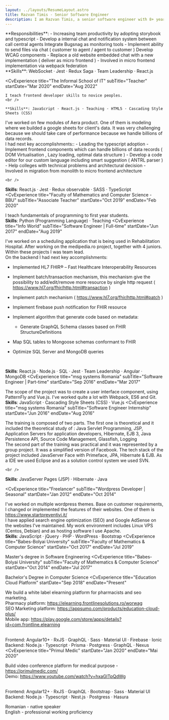 ```yaml
---
layout: ../layouts/ResumeLayout.astro
title: Razvan Timis - Senior Software Engineer
description: I am Razvan Timis, a senior software engineer with 8+ years of experience in building software solutions
---
```


<CvHeader
  img="/images/me.jpeg"
  name="Razvan Timis"
  email="r@timis.dev"
  phone="+40746339070"
/>

<CvSection title="WORK EXPERIENCE">
  <CvExperience
    title="8x8"
    subTitle="Senior Software Engineer | Full-time"
    startDate="Aug 2021"
    endDate="Present"
  >
    **Responsibilities**:
      - Increasing team productivity by adopting storybook and typescript
      - Develop a internal chat and notification system between call central agents Integrate Bugsnag as monitoring tools
      - Implement ability to send files via chat ( customer to agent / agent to customer ) Develop WCAG components
      - Replace a old website embedded chat with a new implementation ( deliver as micro frontend )
      - Involved in micro frontend implementation via webpack federation
    <br />
    **Skills**: WebSocket · Jest · Redux Saga · Team Leadership · React.js
  </CvExperience>

  <CvExperience
    title="The Informal School of IT"
    subTitle="Teacher"
    startDate="Mar 2020"
    endDate="Aug 2022"
  >
    I teach frontend developer skills to novice peoples.
    <br />

    **Skills**: JavaScript · React.js · Teaching · HTML5 · Cascading Style Sheets (CSS)
  </CvExperience>
  <CvExperience
    title="Aera Technology"
    subTitle="Senior Software Engineer | Full-time"
    startDate="Sep 2019"
    endDate="Jun 2021"
  >
   I've worked on few modules of Aera product. One of them is modeling where we builded a google sheets for client's data. It was very challenging because we should take care of performance because we handle billions of data records.
   <br />
   I had next key accomplishments::
  - Leading the typescript adoption
  - Implement frontend components which can handle billions of data records ( DOM Virtualisation , Lazy loading, optimal data structure )
  - Develop a code editor for our custom language including smart suggestion ( ANTRL parser )
  - Help colleges with technical problems and architectural decision
  - Involved in migration from monolith to micro frontend architecture

    <br />
  **Skills**: React.js · Jest · Redux observable · SASS · TypeScript
  </CvExperience>
   <CvExperience
    title="Faculty of Mathematics and Computer Science - BBU"
    subTitle="Associate Teacher"
    startDate="Oct 2019"
    endDate="Feb 2020"
  >
   I teach fundamentals of programming to first year students.
    <br />
  **Skills**: Python (Programming Language) · Teaching
  </CvExperience>
  <CvExperience
    title="Info World"
    subTitle="Software Engineer | Full-time"
    startDate="Jun 2017"
    endDate="Aug 2019"
  >
   I've worked on a scheduling application that is being used in Rehabilitation Hospital. After working on the medipedia.ro project, together with 4 juniors. Within these projects I was team lead.
   <br />
  On the backend I had next key accomplishments:
  - Implemented HL7 FHIR® – Fast Healthcare Interoperability Resources
  - Implement batch/transaction mechanism, this mechanism give the possibility to add/edit/remove more resource by single http request ( https://www.hl7.org/fhir/http.html#transaction )
  - Implement patch mechanism ( https://www.hl7.org/fhir/http.html#patch )
  - Implement firebase push notification for FHIR resource
  - Implement algorithm that generate code based on metadata:
      - Generate GraphQL Schema classes based on FHIR StructureDefinitions
  - Map SQL tables to Mongoose schemas conformant to FHIR
  - Optimize SQL Server and MongoDB queries

    <br />
  **Skills**: React.js · Node.js · SQL · Jest · Team Leadership · Angular · MongoDB
  </CvExperience>
   <CvExperience
    title="msg systems Romania"
    subTitle="Software Engineer | Part-time"
    startDate="Sep 2016"
    endDate="Mar 2017"
  >
  The scope of the project was to create a user interface component, using PatternFly and Vue.js. I've worked quite a lot with Webpack, ES6 and Git.
    <br />
  **Skills**: JavaScript · Cascading Style Sheets (CSS) · Vue.js
  </CvExperience>
  <CvExperience
    title="msg systems Romania"
    subTitle="Software Engineer Internship"
    startDate="Jun 2016"
    endDate="Aug 2016"
  >
  The training is composed of two parts. The first one is theoretical and it included the theoretical study of : Java Servlet Programming, JSP, Application Servers for application developers, Hibernate, EJB 3, Java Persistence API, Source Code Management, Glassfish, Logging
<br />
  The second part of the training was practical and it was represented by a group project. It was a simplified version of Facebook. The tech stack of the project included JavaServer Face with Primeface, JPA, Hibernate & EJB. As a IDE we used Eclipse and as a solution control system we used SVN.

    <br />
  **Skills**: JavaServer Pages (JSP) · Hibernate · Java
  </CvExperience>

   <CvExperience
    title="Freelancer"
    subTitle="Wordpress Developer | Seasonal"
    startDate="Jan 2012"
    endDate="Oct 2014"
  >
  I've worked on multiple wordpress themes. Base on customer requirements, I changed or implemented the features of their websites.
One of them is https://www.startpreventivi.it/
  <br />
  I have applied search engine optimization (SEO) and Google AdSense on the websites I've maintained.
My work environment includes Linux VPS (Centos, Debian) and as hosting software I use Apache.
    <br />
  **Skills**:  JavaScript · jQuery · PHP · WordPress · Bootstrap
  </CvExperience>
</CvSection>
<CvSection title="EDUCATION">
 <CvExperience
    title="Babes-Bolyai University"
    subTitle="Faculty of Mathematics & Computer Science"
    startDate="Oct 2017"
    endDate="Jul 2019"
  >
  Master's degree in Software Engineering
  </CvExperience>
   <CvExperience
    title="Babes-Bolyai University"
    subTitle="Faculty of Mathematics & Computer Science"
    startDate="Oct 2014"
    endDate="Jul 2017"
  >
 Bachelor's Degree in Computer Science
  </CvExperience>
</CvSection>
<CvSection title="PERSONAL PROJECTS">
  <CvExperience
    title="Education Cloud Platform"
    startDate="Sep 2018"
    endDate="Present"
  >
  We build a white label elearning platform for pharmacists and seo marketing.
  <br /> Pharmacy platform: https://elearning.frontlinesolutions.ro/worwag
  <br /> SEO Marketing platform: https://appsumo.com/products/education-cloud-plus/
  <br /> Mobile app: https://play.google.com/store/apps/details?id=com.frontline.elearning

   <br /> Frontend: Angular10+  ·  RxJS  ·  GraphQL  ·   Sass  ·  Material UI ·  Firebase ·  Ionic
   <br /> Backend: Node.js · Typescript · Prisma · Postgress · GraphQL ·  Nexus
  </CvExperience>
 <CvExperience
    title="Primul Medic"
    startDate="Jan 2020"
    endDate="Mai 2020"
  >
   Build video conference platform for medical purpose - https://primulmedic.com/ 
   <br /> Demo: https://www.youtube.com/watch?v=hxaGITpQdWg

   <br /> Frontend: Angular12+  ·  RxJS  ·  GraphQL  ·  Bootstrap  ·  Sass  ·  Material UI
   <br /> Backend: Node.js · Typescript · Nest.js · Postgress · Hasura
  </CvExperience>
 
</CvSection>
<CvSection title="OTHER SKILLS">
Romanian - native speaker
<br /> English - professional working proficiency
</CvSection>